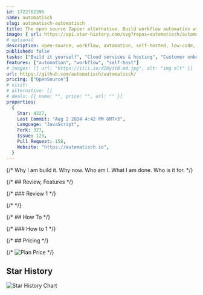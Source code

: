 ```yaml
---
id: 1722762396
name: automatisch
slug: automatisch-automatisch
title: The open source Zapier alternative. Build workflow automation without spending time and money.
image: { url: https://api.star-history.com/svg?repos=automatisch/automatisch }
# optional
description: open-source, workflow, automation, self-hosted, low-code, no-code, automatisch,  ,
published: false
tasks: ["Build it yourself", "Cloud services & hosting", "Customer onboarding"]
features: ["automation", "workflow", "self-host"]
# images: [{ url: "https://iili.io/dI8yiYB.md.jpg", alt: "img alt" }]
url: https://github.com/automatisch/automatisch/
pricing: ["OpenSource"]
# visit:
# alternative: []
# deals: [{ name: "", price: "", url: "" }]
properties:
  {
    Star: 4327,
    Last Commit: "Aug 2 2024 4:42 PM GMT+3",
    Language: "JavaScript",
    Fork: 327,
    Issue: 123,
    Pull Request: 158,
    Website: "https://automatisch.io",
  }
---
```


{/* Why I am build it. Why now. Who am I. What I am done. Who is it for. */}

{/* ## Review, Features */}

{/* ### Review 1 */}

{/* <DetailYoutube videoId="" startTime={0} /> */}

{/* ## How To */}

{/* ### How to 1 */}

{/* ## Pricing */}

{/* <Img src="" alt="Plan Price" /> */}

## Star History

![Star History Chart](https://api.star-history.com/svg?repos=automatisch/automatisch)
